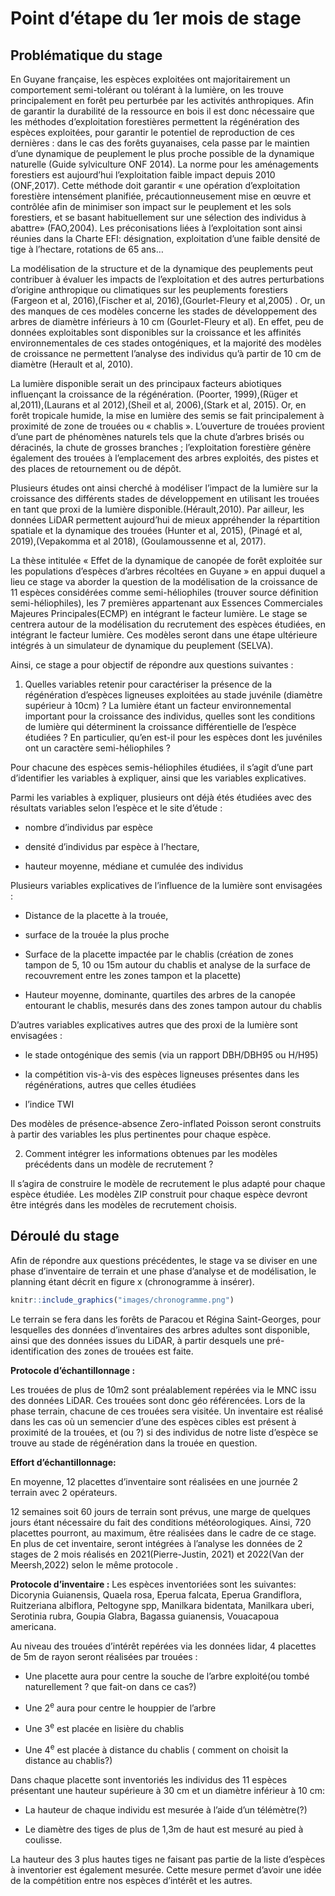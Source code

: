 # Point d'étape du 1er mois de stage

## Problématique du stage

En Guyane française, les espèces exploitées ont majoritairement un comportement semi-tolérant ou tolérant à la lumière, on les trouve principalement en forêt peu perturbée par les activités anthropiques. Afin de garantir la durabilité de la ressource en bois il est donc nécessaire que les méthodes d'exploitation forestières permettent la régénération des espèces exploitées, pour garantir le potentiel de reproduction de ces dernières : dans le cas des forêts guyanaises, cela passe par le maintien d'une dynamique de peuplement le plus proche possible de la dynamique naturelle (Guide sylviculture ONF 2014). La norme pour les aménagements forestiers est aujourd'hui l'exploitation faible impact depuis 2010 (ONF,2017). Cette méthode doit garantir « une opération d'exploitation forestière intensément planifiée, précautionneusement mise en œuvre et contrôlée afin de minimiser son impact sur le peuplement et les sols forestiers, et se basant habituellement sur une sélection des individus à abattre» (FAO,2004). Les préconisations liées à l'exploitation sont ainsi réunies dans la Charte EFI: désignation, exploitation d'une faible densité de tige à l'hectare, rotations de 65 ans...

La modélisation de la structure et de la dynamique des peuplements peut contribuer à évaluer les impacts de l'exploitation et des autres perturbations d'origine anthropique ou climatiques sur les peuplements forestiers (Fargeon et al, 2016),(Fischer et al, 2016),(Gourlet-Fleury et al,2005) . Or, un des manques de ces modèles concerne les stades de développement des arbres de diamètre inférieurs à 10 cm (Gourlet-Fleury et al). En effet, peu de données exploitables sont disponibles sur la croissance et les affinités environnementales de ces stades ontogéniques, et la majorité des modèles de croissance ne permettent l'analyse des individus qu'à partir de 10 cm de diamètre (Herault et al, 2010).

La lumière disponible serait un des principaux facteurs abiotiques influençant la croissance de la régénération. (Poorter, 1999),(Rüger et al,2011),(Laurans et al 2012),(Sheil et al, 2006),(Stark et al, 2015). Or, en forêt tropicale humide, la mise en lumière des semis se fait principalement à proximité de zone de trouées ou « chablis ». L'ouverture de trouées provient d'une part de phénomènes naturels tels que la chute d'arbres brisés ou déracinés, la chute de grosses branches ; l'exploitation forestière génère également des trouées à l'emplacement des arbres exploités, des pistes et des places de retournement ou de dépôt.

Plusieurs études ont ainsi cherché à modéliser l'impact de la lumière sur la croissance des différents stades de développement en utilisant les trouées en tant que proxi de la lumière disponible.(Hérault,2010). Par ailleur, les données LiDAR permettent aujourd'hui de mieux appréhender la répartition spatiale et la dynamique des trouées (Hunter et al, 2015), (Pinagé et al, 2019),(Vepakomma et al 2018), (Goulamoussenne et al, 2017).

La thèse intitulée « Effet de la dynamique de canopée de forêt exploitée sur les populations d'espèces d'arbres récoltées en Guyane » en appui duquel a lieu ce stage va aborder la question de la modélisation de la croissance de 11 espèces considérées comme semi-héliophiles (trouver source définition semi-héliophiles), les 7 premières appartenant aux Essences Commerciales Majeures Principales(ECMP) en intégrant le facteur lumière. Le stage se centrera autour de la modélisation du recrutement des espèces étudiées, en intégrant le facteur lumière. Ces modèles seront dans une étape ultérieure intégrés à un simulateur de dynamique du peuplement (SELVA).

Ainsi, ce stage a pour objectif de répondre aux questions suivantes :

1) Quelles variables retenir pour caractériser la présence de la régénération d'espèces ligneuses exploitées au stade juvénile (diamètre supérieur à 10cm) ?
La lumière étant un facteur environnemental important pour la croissance des individus, quelles sont les conditions de lumière qui déterminent la croissance différentielle de l'espèce étudiées ?
En particulier, qu'en est-il pour les espèces dont les juvéniles ont un caractère semi-héliophiles ?

Pour chacune des espèces semis-héliophiles étudiées, il s'agit d'une part d'identifier les variables à expliquer, ainsi que les variables explicatives.

Parmi les variables à expliquer, plusieurs ont déjà étés étudiées avec des résultats variables selon l'espèce et le site d'étude :

- nombre d'individus par espèce

- densité d'individus par espèce à l'hectare,

- hauteur moyenne, médiane et cumulée des individus

Plusieurs variables explicatives de l'influence de la lumière sont envisagées :

- Distance de la placette à la trouée,

- surface de la trouée la plus proche

- Surface de la placette impactée par le chablis (création de zones tampon de 5, 10 ou 15m autour du chablis et analyse de la surface de recouvrement entre les zones tampon et la placette)

- Hauteur moyenne, dominante, quartiles des arbres de la canopée entourant le chablis, mesurés dans des zones tampon autour du chablis

D'autres variables explicatives autres que des proxi de la lumière sont envisagées :

- le stade ontogénique des semis (via un rapport DBH/DBH95 ou H/H95)

- la compétition vis-à-vis des espèces ligneuses présentes dans les régénérations, autres que celles étudiées

- l'indice TWI

Des modèles de présence-absence Zero-inflated Poisson seront construits à partir des variables les plus pertinentes pour chaque espèce.

2) Comment intégrer les informations obtenues par les modèles précédents dans un modèle de recrutement ?

Il s'agira de construire le modèle de recrutement le plus adapté pour chaque espèce étudiée. Les modèles ZIP construit pour chaque espèce devront être intégrés dans les modèles de recrutement choisis.

## Déroulé du stage

Afin de répondre aux questions précédentes, le stage va se diviser en une phase d'inventaire de terrain et une phase d'analyse et de modélisation, le planning étant décrit en figure x (chronogramme à insérer).

```r
knitr::include_graphics("images/chronogramme.png")
```




Le terrain se fera dans les forêts de Paracou et Régina Saint-Georges, pour lesquelles des données d'inventaires des arbres adultes sont disponible, ainsi que des données issues du LiDAR, à partir desquels une pré-identification des zones de trouées est faite.

**Protocole d'échantillonnage :**

Les trouées de plus de 10m2 sont préalablement repérées via le MNC issu des données LiDAR. Ces trouées sont donc géo référencées. Lors de la phase terrain, chacune de ces trouées sera visitée. Un inventaire est réalisé dans les cas où un semencier d'une des espèces cibles est présent à proximité de la trouées, et (ou ?) si des individus de notre liste d'espèce se trouve au stade de régénération dans la trouée en question.

**Effort d'échantillonnage:**

En moyenne, 12 placettes d'inventaire sont réalisées en une journée 2 terrain avec 2 opérateurs.

12 semaines soit 60 jours de terrain sont prévus, une marge de quelques jours étant nécessaire du fait des conditions météorologiques. Ainsi, 720 placettes pourront, au maximum, être réalisées dans le cadre de ce stage. En plus de cet inventaire, seront intégrées à l'analyse les données de 2 stages de 2 mois réalisés en 2021(Pierre-Justin, 2021) et 2022(Van der Meersh,2022) selon le même protocole .

**Protocole d'inventaire :**
Les espèces inventoriées sont les suivantes: Dicorynia Guianensis, Quaela rosa, Eperua falcata, Eperua Grandiflora, Ruitzeriana albiflora, Peltogyne spp, Manilkara bidentata, Manilkara uberi, Serotinia rubra, Goupia Glabra, Bagassa guianensis, Vouacapoua americana.

Au niveau des trouées d'intérêt repérées via les données lidar, 4 placettes de 5m de rayon seront réalisées par trouées :

- Une placette aura pour centre la souche de l'arbre exploité(ou tombé naturellement ? que fait-on dans ce cas?)

- Une 2^e^ aura pour centre le houppier de l'arbre

- Une 3^e^ est placée en lisière du chablis

- Une 4^e^ est placée à distance du chablis ( comment on choisit la distance au chablis?)

Dans chaque placette sont inventoriés les individus des 11 espèces présentant une hauteur supérieure à 30 cm et un diamètre inférieur à 10 cm:

- La hauteur de chaque individu est mesurée à l'aide d'un télémètre(?)

- Le diamètre des tiges de plus de 1,3m de haut est mesuré au pied à coulisse.

La hauteur des 3 plus hautes tiges ne faisant pas partie de la liste d'espèces à inventorier est également mesurée. Cette mesure permet d'avoir une idée de la compétition entre nos espèces d'intérêt et les autres.










